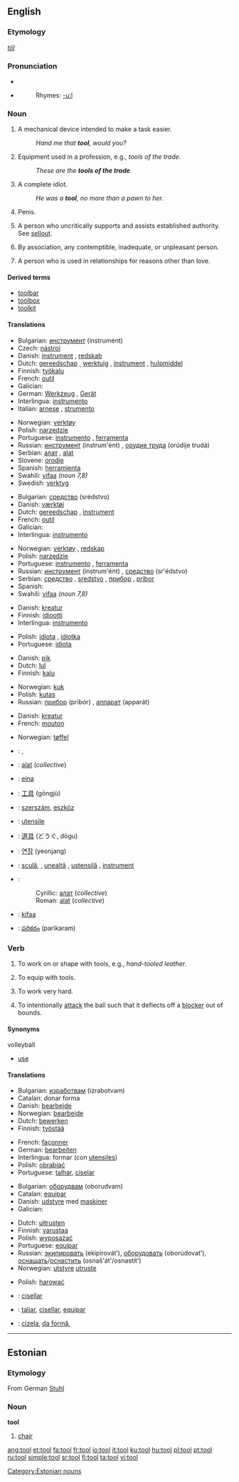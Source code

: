 ==English==

===Etymology===
{{OE.}} ''[[tōl]]''

===Pronunciation===
*{{IPA|/tuːl/}}
*{{audio|en-us-tool.ogg|Audio (US)}}
*:Rhymes: [[Rhymes:English:-uːl|-uːl]]

===Noun===
{{en-noun}}
{{wikipedia}}

# A mechanical device intended to make a task easier.
#:''Hand me that '''tool''', would you?''
# Equipment used in a profession, e.g., ''tools of the trade''.
#:''These are the '''tools of the trade'''.'' <!--not used outside this phrase!-->
# {{slang}} A complete idiot.
#:''He was a '''tool''', no more than a pawn to her.''
# {{slang}} Penis.
# {{slang}} A person who uncritically supports and assists established authority. See [[sellout]].
# {{slang}} By association, any contemptible, inadequate, or unpleasant person.
# {{slang}} A person who is used in relationships for reasons other than love.

====Derived terms====
*[[toolbar]]
*[[toolbox]]
*[[toolkit]]

====Translations====
{{trans-top|mechanical device intended to make a task easier}}
*Bulgarian: [[инструмент]] (instrumént) {{m}}
*Czech: [[nástroj]] {{m}}
*Danish: [[instrument]] {{n}}, [[redskab]] {{n}}
*Dutch: [[gereedschap]] {{n}}, [[werktuig]] {{n}}, [[instrument]] {{n}}, [[hulpmiddel]] {{n}}
*Finnish: [[työkalu]]
*French: [[outil]] {{m}}
*Galician: {{trad|gl|ferramenta}} {{f}}
*German: [[Werkzeug]] {{n}}, [[Gerät]] {{n}}
*Interlingua: [[instrumento]]
*Italian: [[arnese]] {{m}}, [[strumento]] {{m}}
{{trans-mid}}
*Norwegian: [[verktøy]] {{n}}
*Polish: [[narzędzie]] {{n}}
*Portuguese: [[instrumento]] {{m}}, [[ferramenta]] {{f}}
*Russian: [[инструмент]] (instrum'ént) {{m}}, [[орудие труда]] (orúdije trudá) {{n}}
*Serbian: [[алат]] {{m}}, [[alat]] {{m}}
*Slovene: [[orodje]] {{n}}
*Spanish: [[herramienta]] {{f}}
*Swahili: [[vifaa]] {{p}} ''(noun 7,8)''
*Swedish: [[verktyg]]
{{trans-bottom}}

{{trans-top|equipment used in a profession}}
*Bulgarian: [[средство]] (srédstvo) {{n}}
*Danish: [[værktøj]] {{n}}
*Dutch: [[gereedschap]] {{n}}, [[instrument]] {{n}}
*French: [[outil]] {{m}}
*Galician: {{trad|gl|ferramenta}} {{f}}
*Interlingua: [[instrumento]]
{{trans-mid}}
*Norwegian: [[verktøy]] {{n}}, [[redskap]] {{n}}
*Polish: [[narzędzie]] {{n}}
*Portuguese: [[instrumento]] {{m}}, [[ferramenta]] {{f}}
*Russian: [[инструмент]] (instrum'ént) {{m}}, [[средство]] (sr'édstvo) {{n}}
*Serbian: [[средство]] {{n}}, [[sredstvo]] {{n}}, [[прибор]] {{m}}, [[pribor]] {{m}}
*Spanish: {{trad|es|herramienta}} {{f}}
*Swahili: [[vifaa]] {{p}} ''(noun 7,8)''
{{trans-bottom}}

{{trans-top|complete idiot}}
*Danish: [[kreatur]] {{n}}
*Finnish: [[idiootti]]
*Interlingua: [[instrumento]]
{{trans-mid}}
*Polish: [[idiota]] {{m}}, [[idiotka]] {{f}}
*Portuguese: [[idiota]] {{m}}
{{trans-bottom}}

{{trans-top|penis}}
*Danish: [[pik]] {{n}}
*Dutch: [[lul]] {{n}}
*Finnish: [[kalu]]
{{trans-mid}}
*Norwegian: [[kuk]] {{m}}
*Polish: [[kutas]] {{m}}
*Russian: [[прибор]] (pribór) {{m}}, [[аппарат]] (apparát) {{m}}
{{trans-bottom}}

{{trans-top|person who uncritically supports and assists established authority}}
*Danish: [[kreatur]] {{n}}
*French: [[mouton]] {{m}}
{{trans-mid}}
{{trans-bottom}}

{{trans-top|A person who is used in relationships}}
*Norwegian: [[tøffel]] {{m}}
{{trans-bottom}}

{{checktrans}}
{{trans-top|Translations to be checked}}
*{{ttbc|Arabic}}: {{ARchar|[[اداة]]}} {{IPAchar|(’adá:)}} {{f}}, {{ARchar|[[الة|آلَة]]}} {{IPAchar|(’á:la)}} {{f}}
*{{ttbc|Bosnian}}: [[alat#Bosnian|alat]] {{m}} (''collective'')
*{{ttbc|Catalan}}: [[eina]] {{f}}
*{{ttbc|Chinese}}: [[工具]] (gōngjù)
*{{ttbc|Hungarian}}: [[szerszám]], [[eszköz]]
*{{ttbc|Interlingua}}: [[utensile]]
*{{ttbc|Japanese}}: [[道具]] (どうぐ, dōgu)
*{{ttbc|Korean}}: [[연장]] (yeonjang)
{{trans-mid}}
*{{ttbc|Romanian}}: [[sculă]], {{f}}, [[unealtă]] {{f}}, [[ustensilă]] {{f}}, [[instrument]] {{n}}
*{{ttbc|Serbian}}:
*:Cyrillic: [[алат#Serbian|алат]] {{m}} (''collective'')
*:Roman: [[alat#Serbian|alat]] {{m}} (''collective'')
*{{ttbc|Swahili}}: [[kifaa]]
*{{ttbc|Telugu}}: [[పరికరం]] (parikaram)
{{trans-bottom}}

===Verb===
{{en-verb}}

# {{transitive}} To work on or shape with tools, e.g., ''hand-tooled leather''.
# {{transitive}} To equip with tools.
# {{transitive}} To work very hard.
# {{transitive}} {{context|volleyball}} To intentionally [[attack]] the ball such that it deflects off a [[blocker]] out of bounds.

====Synonyms====
;volleyball
* [[use]]

====Translations====
{{trans-top|to work on or shape with tools}}
*Bulgarian: [[изработвам]] (izrabotvam)
*Catalan: donar forma
*Danish: [[bearbejde]]
*Norwegian: [[bearbeide]]
*Dutch: [[bewerken]]
*Finnish: [[työstää]]
{{trans-mid}}
*French: [[façonner]]
*German: [[bearbeiten]]
*Interlingua: formar (con [[utensile]]s)
*Polish: [[obrabiać]]
*Portuguese: [[talhar]], [[ciselar]]
{{trans-bottom}}

{{trans-top|to equip with tools}}
*Bulgarian: [[оборудвам]] (oborudvam)
*Catalan: [[equipar]]
*Danish: [[udstyre]] med [[maskine]]r
*Galician: {{trad|gl|equipar}} {{f}}
{{trans-mid}}
*Dutch: [[uitrusten]]
*Finnish: [[varustaa]]
*Polish: [[wyposażać]]
*Portuguese: [[equipar]]
*Russian: [[экипировать]] (ekipírovát’), [[оборудовать]] (oborúdovat’), [[оснащать]]/[[оснастить]] (osnaš'át'/osnastít')
*Norwegian: [[utstyre]] [[utruste]]
{{trans-bottom}}

{{trans-top|to work very hard}}
*Polish: [[harować]]
{{trans-mid}}
{{trans-bottom}}

{{trans-top|volleyball}}
{{trans-mid}}
{{trans-bottom}}

{{checktrans}}
{{trans-top|Translations to be checked}}
*{{ttbc|Catalan}}: [[cisellar]]
*{{ttbc|Interlingua}}: [[taliar]], [[cisellar]], [[equipar]]
{{trans-mid}}
*{{ttbc|Romanian}}: [[cizela]], [[da formă]],
{{trans-bottom}}

----

==Estonian==

===Etymology===
From German [[Stuhl]]

===Noun===
'''tool'''

# [[chair]]

[[Category:Estonian nouns]]

[[ang:tool]]
[[et:tool]]
[[fa:tool]]
[[fr:tool]]
[[io:tool]]
[[it:tool]]
[[ku:tool]]
[[hu:tool]]
[[pl:tool]]
[[pt:tool]]
[[ru:tool]]
[[simple:tool]]
[[sr:tool]]
[[fi:tool]]
[[ta:tool]]
[[vi:tool]]